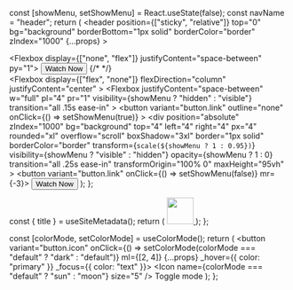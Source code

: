 
  const [showMenu, setShowMenu] = React.useState(false);
  const navName = "header";
  return (
    <header
      position={["sticky", "relative"]}
      top="0"
      bg="background"
      borderBottom="1px solid"
      borderColor="border"
      zIndex="1000"
      {...props}
    >
      <div variant="container">
        <Flexbox display={["none", "flex"]} justifyContent="space-between" py="1">
          <Branding />
          <button
            as="a"
            href="https://egghead.io/playlists/build-a-full-stack-jamstack-application-with-gatsby-c6f8?af=6xn1w"
            variant="button.primary"
            py="2"
            px="3"
            fontSize="md"
          >
            Watch Now
          </button>
          {/* <ModeToggle ml="0" /> */}
        </Flexbox>
      </div>
      <Flexbox
        display={["flex", "none"]}
        flexDirection="column"
        justifyContent="center"
      >
        <Flexbox
          justifyContent="space-between"
          w="full"
          pl="4"
          pr="1"
          visibility={showMenu ? "hidden" : "visible"}
          transition="all .15s ease-in"
        >
          <Branding />
          <button
            variant="button.link"
            outline="none"
            onClick={() => setShowMenu(true)}
          >
            <Icon name="menu" size="7" />
          </button>
        </Flexbox>
        <div
          position="absolute"
          zIndex="1000"
          bg="background"
          top="4"
          left="4"
          right="4"
          px="4"
          rounded="xl"
          overflow="scroll"
          boxShadow="3xl"
          border="1px solid"
          borderColor="border"
          transform={`scale(${showMenu ? 1 : 0.95})`}
          visibility={showMenu ? "visible" : "hidden"}
          opacity={showMenu ? 1 : 0}
          transition="all .25s ease-in"
          transformOrigin="100% 0"
          maxHeight="95vh"
        >
          <Flexbox justifyContent="space-between" w="full" py="2" px="0">
            <Branding />
            <button variant="button.link" onClick={() => setShowMenu(false)} mr={-3}>
              <Icon name="x" size="6" />
            </button>
          </Flexbox>
          <button
            as="a"
            href="https://egghead.io/playlists/build-a-full-stack-jamstack-application-with-gatsby-c6f8?af=6xn1w"
            variant="button.primary"
            py="2"
            px="3"
            fontSize="md"
          >
            Watch Now
          </button>
          <Flexbox py="4" justifyContent="space-between">
            <ModeToggle ml="auto" />
          </Flexbox>
        </div>
      </Flexbox>
    </header>
  );
};

  const { title } = useSiteMetadata();
  return (
    <a href="/">
      <img src={Logo} height="48px" />
    </a>
  );
};

  const [colorMode, setColorMode] = useColorMode();
  return (
    <button
      variant="button.icon"
      onClick={() => setColorMode(colorMode === "default" ? "dark" : "default")}
      ml={[2, 4]}
      {...props}
      _hover={{
        color: "primary"
      }}
      _focus={{
        color: "text"
      }}>
      <Icon name={colorMode === "default" ? "sun" : "moon"} size="5" />
      <VisuallyHidden>Toggle mode</VisuallyHidden>
    </button>
  );
};
